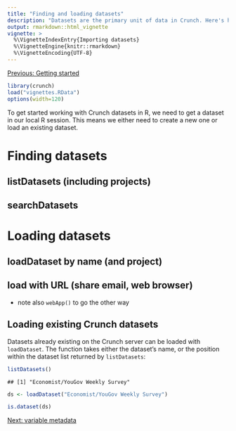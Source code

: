 ```yaml
---
title: "Finding and loading datasets"
description: "Datasets are the primary unit of data in Crunch. Here's how to find and load existing datasets in your R session."
output: rmarkdown::html_vignette
vignette: >
  %\VignetteIndexEntry{Importing datasets}
  %\VignetteEngine{knitr::rmarkdown}
  %\VignetteEncoding{UTF-8}
---
```


[Previous: Getting started](crunch.html)

```r
library(crunch)
load("vignettes.RData")
options(width=120)
```

To get started working with Crunch datasets in R, we need to get a dataset in our local R session. This means we either need to create a new one or load an existing dataset.

# Finding datasets

## listDatasets (including projects)

## searchDatasets

# Loading datasets

## loadDataset by name (and project)

## load with URL (share email, web browser)

* note also `webApp()` to go the other way

<!-- Clean up what follows -->

## Loading existing Crunch datasets

Datasets already existing on the Crunch server can be loaded with `loadDataset`. The function takes either the dataset's name, or the position within the dataset list returned by `listDatasets`:

```r
listDatasets()
```
```
## [1] "Economist/YouGov Weekly Survey"
```
```r
ds <- loadDataset("Economist/YouGov Weekly Survey")
```
```r
is.dataset(ds)
```

[Next: variable metadata](variables.html)
